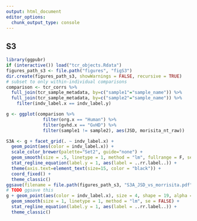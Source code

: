 ```yaml
---
output: html_document
editor_options: 
  chunk_output_type: console
---
```


## S3

```R
library(ggpubr)
if (interactive()) load("tcr_objects.Rdata")
figures_path_s3 <- file.path("figures", "figS3")
dir.create(figures_path_s3, showWarnings = FALSE, recursive = TRUE)
# subset to only within-individual comparisons
comparison <- tcr_corrs %>% 
  full_join(tcr_sample_metadata, by=c("sample1"="sample_name")) %>% 
  full_join(tcr_sample_metadata, by=c("sample2"="sample_name")) %>% 
    filter(indv_label.x == indv_label.y)

g <- ggplot(comparison %>% 
              filter(org.x == "Human") %>%
              filter(gvhd.x == "GvHD") %>% 
              filter(sample1 != sample2), aes(JSD, morisita_nt_raw))

S3A <- g + facet_grid(. ~ indv_label.x) + 
  geom_point(aes(color = indv_label.x)) + 
  scale_color_brewer(palette="Set2", guide="none") +
  geom_smooth(size = .5, linetype = 1, method = "lm", fullrange = F, se = FALSE, color = "black") + 
  stat_regline_equation(label.y = 1, aes(label = ..rr.label..)) +
  theme(axis.text=element_text(size=15, color = "black")) + 
  coord_fixed() +
  theme_classic()
ggsave(filename = file.path(figures_path_s3, "S3A_JSD_vs_morrisita.pdf"), plot = S3A, width = 10, height=5)
# TODO ggsave this
g + geom_point(aes(color = indv_label.x), size = 4, shape = 19, alpha = .5) + 
  geom_smooth(size = 1, linetype = 1, method = "lm", se = FALSE) + 
  stat_regline_equation(label.y = 1, aes(label = ..rr.label..)) +
  theme_classic()
```


